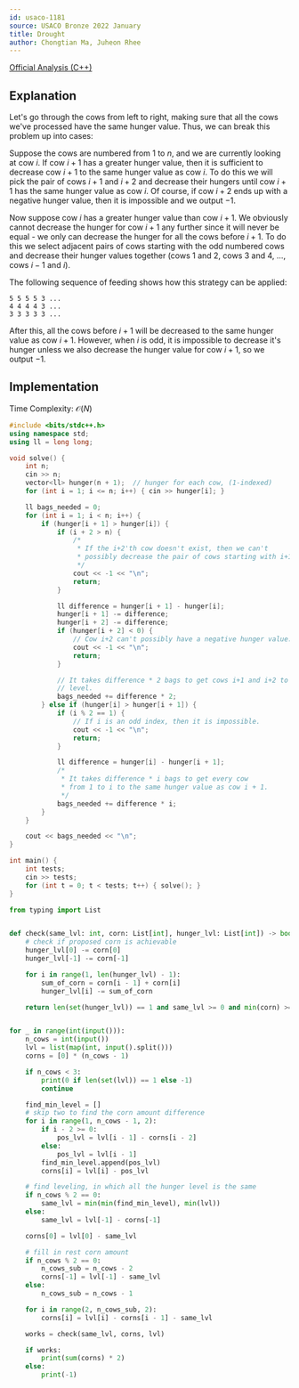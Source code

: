 ```yaml
---
id: usaco-1181
source: USACO Bronze 2022 January
title: Drought
author: Chongtian Ma, Juheon Rhee
---
```


[Official Analysis (C++)](http://www.usaco.org/current/data/sol_prob3_bronze_jan22.html)

## Explanation

Let's go through the cows from left to right, making sure that all the cows we've processed have the same hunger value. Thus, we can break this
problem up into cases:

Suppose the cows are numbered from $1$ to $n$, and we are currently looking at cow $i$. If cow $i+1$ has a greater hunger value, then it is sufficient to decrease cow $i+1$ to the same hunger value as cow $i$. To do this we will pick the pair of cows $i+1$ and $i+2$ and decrease their hungers until cow $i+1$ has the same hunger value as cow $i$. Of course, if cow $i+2$ ends up with a negative hunger value, then it is impossible and we output $-1$.

Now suppose cow $i$ has a greater hunger value than cow $i+1$. We obviously cannot decrease the hunger for cow $i+1$ any further since it will never be
equal - we only can decrease the hunger for all the cows before $i+1$. To do this we select adjacent pairs of cows starting with the odd numbered cows and
decrease their hunger values together (cows $1$ and $2$, cows $3$ and $4$, $\ldots$, cows $i-1$ and $i$).

The following sequence of feeding shows how this strategy can be applied:
```
5 5 5 5 3 ...
4 4 4 4 3 ...
3 3 3 3 3 ...
```

After this, all the cows before $i+1$ will be decreased to the same hunger value as cow $i+1$.
However, when $i$ is odd, it is impossible to decrease it's hunger unless we also decrease the hunger value for cow $i+1$, so we output $-1$.

## Implementation

Time Complexity: $\mathcal{O}(N)$

<LanguageSection>
<CPPSection>

```cpp
#include <bits/stdc++.h>
using namespace std;
using ll = long long;

void solve() {
	int n;
	cin >> n;
	vector<ll> hunger(n + 1);  // hunger for each cow, (1-indexed)
	for (int i = 1; i <= n; i++) { cin >> hunger[i]; }

	ll bags_needed = 0;
	for (int i = 1; i < n; i++) {
		if (hunger[i + 1] > hunger[i]) {
			if (i + 2 > n) {
				/*
				 * If the i+2'th cow doesn't exist, then we can't
				 * possibly decrease the pair of cows starting with i+1.
				 */
				cout << -1 << "\n";
				return;
			}

			ll difference = hunger[i + 1] - hunger[i];
			hunger[i + 1] -= difference;
			hunger[i + 2] -= difference;
			if (hunger[i + 2] < 0) {
				// Cow i+2 can't possibly have a negative hunger value.
				cout << -1 << "\n";
				return;
			}

			// It takes difference * 2 bags to get cows i+1 and i+2 to cow i's
			// level.
			bags_needed += difference * 2;
		} else if (hunger[i] > hunger[i + 1]) {
			if (i % 2 == 1) {
				// If i is an odd index, then it is impossible.
				cout << -1 << "\n";
				return;
			}

			ll difference = hunger[i] - hunger[i + 1];
			/*
			 * It takes difference * i bags to get every cow
			 * from 1 to i to the same hunger value as cow i + 1.
			 */
			bags_needed += difference * i;
		}
	}

	cout << bags_needed << "\n";
}

int main() {
	int tests;
	cin >> tests;
	for (int t = 0; t < tests; t++) { solve(); }
}
```

</CPPSection>
<PySection>

```py
from typing import List


def check(same_lvl: int, corn: List[int], hunger_lvl: List[int]) -> bool:
	# check if proposed corn is achievable
	hunger_lvl[0] -= corn[0]
	hunger_lvl[-1] -= corn[-1]

	for i in range(1, len(hunger_lvl) - 1):
		sum_of_corn = corn[i - 1] + corn[i]
		hunger_lvl[i] -= sum_of_corn

	return len(set(hunger_lvl)) == 1 and same_lvl >= 0 and min(corn) >= 0


for _ in range(int(input())):
	n_cows = int(input())
	lvl = list(map(int, input().split()))
	corns = [0] * (n_cows - 1)

	if n_cows < 3:
		print(0 if len(set(lvl)) == 1 else -1)
		continue

	find_min_level = []
	# skip two to find the corn amount difference
	for i in range(1, n_cows - 1, 2):
		if i - 2 >= 0:
			pos_lvl = lvl[i - 1] - corns[i - 2]
		else:
			pos_lvl = lvl[i - 1]
		find_min_level.append(pos_lvl)
		corns[i] = lvl[i] - pos_lvl

	# find leveling, in which all the hunger level is the same
	if n_cows % 2 == 0:
		same_lvl = min(min(find_min_level), min(lvl))
	else:
		same_lvl = lvl[-1] - corns[-1]

	corns[0] = lvl[0] - same_lvl

	# fill in rest corn amount
	if n_cows % 2 == 0:
		n_cows_sub = n_cows - 2
		corns[-1] = lvl[-1] - same_lvl
	else:
		n_cows_sub = n_cows - 1

	for i in range(2, n_cows_sub, 2):
		corns[i] = lvl[i] - corns[i - 1] - same_lvl

	works = check(same_lvl, corns, lvl)

	if works:
		print(sum(corns) * 2)
	else:
		print(-1)
```

</PySection>
</LanguageSection>
